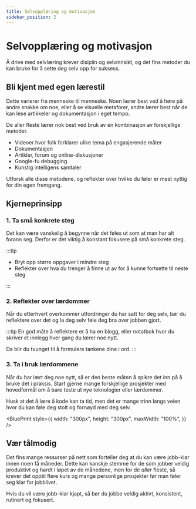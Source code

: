 ```yaml
---
title: Selvopplæring og motivasjon
sidebar_position: 2
---
```



# Selvopplæring og motivasjon

Å drive med selvlæring krever disiplin og selvinnsikt, og det fins metoder du kan bruke for å sette deg selv opp for suksess.

## Bli kjent med egen lærestil

Dette varierer fra menneske til menneske. Noen lærer best ved å høre på andre snakke om noe, eller å se visuelle metaforer, andre lærer best når de kan lese artikkeler og dokumentasjon i eget tempo.

De aller fleste lærer nok best ved bruk av en kombinasjon av forskjellige metoder.

- Videoer hvor folk forklarer ulike tema på engasjerende måter
- Dokumentasjon
- Artikler, forum og online-diskusjoner
- Google-fu debugging
- Kunstig intelligens samtaler

Utforsk alle disse metodene, og reflekter over hvilke du føler er mest nyttig for din egen fremgang.

## Kjerneprinsipp

### 1. Ta <Highlight>små konkrete steg</Highlight>

Det kan være vanskelig å begynne når det føles ut som at man har alt forann seg. Derfor er det viktig å konstant fokusere på små konkrete steg.

:::tip

- Bryt opp større oppgaver i mindre steg
- Reflekter over hva du trenger å finne ut av for å kunne fortsette til neste steg

:::

### 2. <Highlight>Reflekter</Highlight> over lærdommer

Når du etterhvert overkommer utfordringer du har satt for deg selv, bør du reflektere over det og la deg selv føle deg bra over jobben gjort.

:::tip
En god måte å reflektere er å ha en blogg, eller notatbok hvor du skriver et innlegg hver gang du lærer noe nytt.

Da blir du tvunget til å formulere tankene dine i ord.
:::

### 3. <Highlight>Ta i bruk</Highlight> lærdommene

Når du har lært deg noe nytt, så er den beste måten å spikre det inn på å bruke det i praksis. Start gjerne mange forskjellige prosjekter med hovedformål om å bare teste ut nye teknologier eller lærdommer.

Husk at det å lære å kode kan ta tid, men det er mange trinn langs veien hvor du kan føle deg stolt og fornøyd med deg selv.

<BluePrint
  style={{
    width: "300px",
    height: "300px",
    maxWidth: "100%",
  }}
/>

## Vær tålmodig

Det fins mange ressurser på nett som forteller deg at du kan være jobb-klar innen noen få måneder. Dette kan kanskje stemme for de som jobber veldig produktivt og hardt i løpet av de månedene, men for de _aller_ fleste, så krever det opptil flere kurs og mange personlige prosjekter før man føler seg klar for jobblivet.

Hvis du vil være jobb-klar kjapt, så bør du jobbe veldig aktivt, konsistent, rutinert og fokusert.
